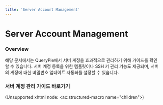 ```yaml
---
title: 'Server Account Management'
---
```


# Server Account Management

### Overview

해당 문서에서는 QueryPie에서 서버 계정을 효과적으로 관리하기 위해 가이드를 확인할 수 있습니다. 서버 계정 등록을 위한 템플릿이나 SSH 키 관리 기능도 제공되며, 서버의 계정에 대한 비밀번호 업데이트 자동화를 설정할 수 있습니다.


### 서버 계정 관리 가이드 바로가기

(Unsupported xhtml node: &lt;ac:structured-macro name="children"&gt;)
